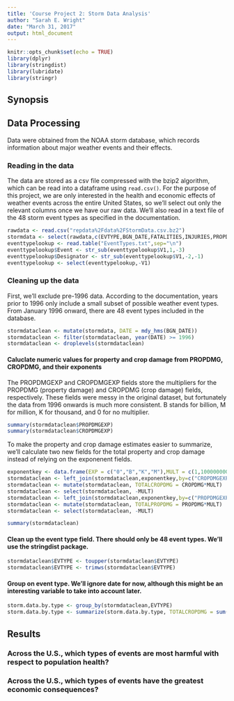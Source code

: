 ```yaml
---
title: 'Course Project 2: Storm Data Analysis'
author: "Sarah E. Wright"
date: "March 31, 2017"
output: html_document
---
```


```r
knitr::opts_chunk$set(echo = TRUE)
library(dplyr)
library(stringdist)
library(lubridate)
library(stringr)
```

## Synopsis


## Data Processing

Data were obtained from the NOAA storm database, which records information about major weather events and their effects. 

### Reading in the data

The data are stored as a csv file compressed with the bzip2 algorithm, which can be read into a dataframe using `read.csv()`. For the purpose of this project, we are only interested in the health and economic effects of weather events across the entire United States, so we'll select out only the relevant columns once we have our raw data. We'll also read in a text file of the 48 storm event types as specified in the documentation.
```r
rawdata <- read.csv("repdata%2Fdata%2FStormData.csv.bz2")
stormdata <- select(rawdata,c(EVTYPE,BGN_DATE,FATALITIES,INJURIES,PROPDMG,PROPDMGEXP,CROPDMG,CROPDMGEXP))
eventtypelookup <- read.table("EventTypes.txt",sep="\n")
eventtypelookup$Event <- str_sub(eventtypelookup$V1,1,-3)
eventtypelookup$Designator <- str_sub(eventtypelookup$V1,-2,-1)
eventtypelookup <- select(eventtypelookup,-V1)
```

### Cleaning up the data

First, we'll exclude pre-1996 data. According to the documentation, years prior to 1996 only include a small subset of possible weather event types. From January 1996 onward, there are 48 event types included in the database.

```r
stormdataclean <- mutate(stormdata, DATE = mdy_hms(BGN_DATE))
stormdataclean <- filter(stormdataclean, year(DATE) >= 1996)
stormdataclean <- droplevels(stormdataclean)
```


#### Caluclate numeric values for property and crop damage from PROPDMG, CROPDMG, and their exponents

The PROPDMGEXP and CROPDMGEXP fields store the multipliers for the PROPDMG (property damage) and CROPDMG (crop damage) fields, respectively. These fields were messy in the original dataset, but fortunately the data from 1996 onwards is much more consistent. B stands for billion, M for million, K for thousand, and 0 for no multiplier.
```r
summary(stormdataclean$PROPDMGEXP)
summary(stormdataclean$CROPDMGEXP)
```

To make the property and crop damage estimates easier to summarize, we'll calculate two new fields for the total property and crop damage instead of relying on the exponenent fields.
```r
exponentkey <- data.frame(EXP = c("0","B","K","M"),MULT = c(1,1000000000,1000,1000000))
stormdataclean <- left_join(stormdataclean,exponentkey,by=c("CROPDMGEXP"="EXP"))
stormdataclean <- mutate(stormdataclean, TOTALCROPDMG = CROPDMG*MULT)
stormdataclean <- select(stormdataclean, -MULT)
stormdataclean <- left_join(stormdataclean,exponentkey,by=c("PROPDMGEXP"="EXP"))
stormdataclean <- mutate(stormdataclean, TOTALPROPDMG = PROPDMG*MULT)
stormdataclean <- select(stormdataclean, -MULT)

summary(stormdataclean)
```
#### Clean up the event type field. There should only be 48 event types. We'll use the stringdist package.
```r
stormdataclean$EVTYPE <- toupper(stormdataclean$EVTYPE)
stormdataclean$EVTYPE <- trimws(stormdataclean$EVTYPE)
```

#### Group on event type. We'll ignore date for now, although this might be an interesting variable to take into account later.

```r
storm.data.by.type <- group_by(stormdataclean,EVTYPE)
storm.data.by.type <- summarize(storm.data.by.type, TOTALCROPDMG = sum(TOTALCROPDMG), TOTALPROPDMG = sum(TOTALPROPDMG))
```



## Results

### Across the U.S., which types of events are most harmful with respect to population health?

### Across the U.S., which types of events have the greatest economic consequences?